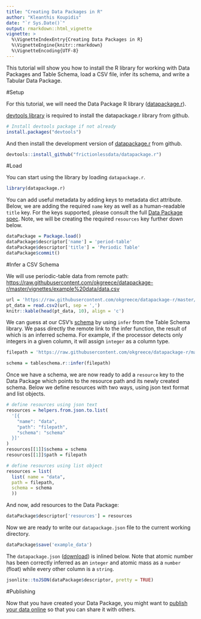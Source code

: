 ```yaml
---
title: "Creating Data Packages in R"
author: "Kleanthis Koupidis"
date: "`r Sys.Date()`"
output: rmarkdown::html_vignette
vignette: >
  %\VignetteIndexEntry{Creating Data Packages in R}
  %\VignetteEngine{knitr::rmarkdown}
  %\VignetteEncoding{UTF-8}
---
```


This tutorial will show you how to install the R library for working with Data Packages and Table Schema, load a CSV file, infer its schema, and write a Tabular Data Package.

#Setup

For this tutorial, we will need the Data Package R library ([datapackage.r](https://github.com/frictionlessdata/datapackage-r)).

[devtools library](https://cran.r-project.org/package=devtools) is required to install the datapackage.r library from github.

```r
# Install devtools package if not already
install.packages("devtools")
```

And then install the development version of [datapackage.r](https://github.com/frictionlessdata/datapackage-r) from github.

```r
devtools::install_github("frictionlessdata/datapackage.r")
```

#Load

You can start using the library by loading `datapackage.r`.

```r
library(datapackage.r)
```

You can add useful metadata by adding keys to metadata dict attribute. Below, we are adding the required `name` key as well as a human-readable `title` key. For the keys supported, please consult the full [Data Package spec](https://frictionlessdata.io/specs/data-package/#metadata). Note, we will be creating the required `resources` key further down below.

```r
dataPackage = Package.load()
dataPackage$descriptor['name'] = 'period-table'
dataPackage$descriptor['title'] = 'Periodic Table'
dataPackage$commit()
```

#Infer a CSV Schema

We will use periodic-table data from remote path: <https://raw.githubusercontent.com/okgreece/datapackage-r/master/vignettes/example%20data/data.csv>

```r
url = 'https://raw.githubusercontent.com/okgreece/datapackage-r/master/vignettes/example%20data/data.csv'
pt_data = read.csv2(url, sep = ',')
knitr::kable(head(pt_data, 10), align = 'c')
```

We can guess at our CSV's [schema](https://frictionlessdata.io/guides/table-schema/) by using `infer` from the Table Schema library. We pass directly the remote link to the infer function, the result of which is an inferred schema. For example, if the processor detects only integers in a given column, it will assign `integer` as a column type.

```r
filepath = 'https://raw.githubusercontent.com/okgreece/datapackage-r/master/vignettes/example%20data/data.csv'

schema = tableschema.r::infer(filepath)
```

Once we have a schema, we are now ready to add a `resource` key to the Data Package which points to the resource path and its newly created schema. Below we define resources with two ways, using json text format and list objects.

```r
# define resources using json text 
resources = helpers.from.json.to.list(
  '[{
	"name": "data",
	"path": "filepath",
	"schema": "schema"
  }]'
)
resources[[1]]$schema = schema
resources[[1]]$path = filepath

# define resources using list object
resources = list(
  list( name = "data",
  path = filepath,
  schema = schema
  ))

```

And now, add resources to the Data Package:

```r
dataPackage$descriptor['resources'] = resources
```

Now we are ready to write our `datapackage.json` file to the current working directory.

```r
dataPackage$save('example_data')
```

The `datapackage.json` ([download](https://github.com/frictionlessdata/example-data-packages/blob/master/periodic-table/datapackage.json)) is inlined below. Note that atomic number has been correctly inferred as an `integer` and atomic mass as a `number` (float) while every other column is a `string`.

```r
jsonlite::toJSON(dataPackage$descriptor, pretty = TRUE)
```

#Publishing

Now that you have created your Data Package, you might want to [publish your data online](https://frictionlessdata.io/guides/publish-online/) so that you can share it with others.